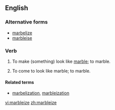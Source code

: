 ==English==

===Alternative forms===
* [[marbelize]]
* [[marbleise]]

===Verb===
{{en-verb|marbleiz}}

# {{context|transitive|lang=en}} To make (something) look like [[marble]]; to marble.
# {{context|intransitive|lang=en}} To come to look like marble; to marble.

====Related terms====
* [[marbelization]], [[marbleization]]

[[vi:marbleize]]
[[zh:marbleize]]